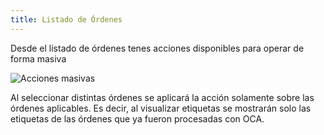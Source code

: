 ```yaml
---
title: Listado de Órdenes
---
```



Desde el listado de órdenes tenes acciones disponibles para operar de forma masiva

<Image src={ordersList} alt="Acciones masivas" />

Al seleccionar distintas órdenes se aplicará la acción solamente sobre las órdenes aplicables. Es decir, al visualizar etiquetas se mostrarán solo las etiquetas de las órdenes que ya fueron procesadas con OCA.
